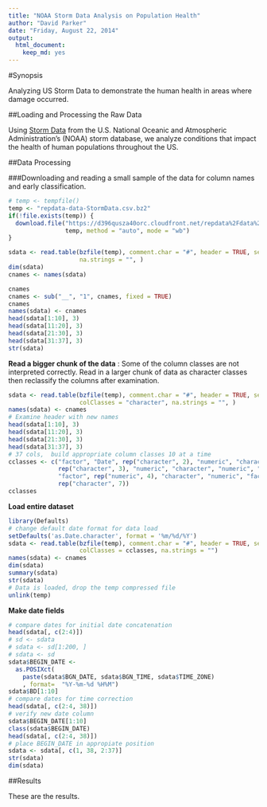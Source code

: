 ```yaml
---
title: "NOAA Storm Data Analysis on Population Health"
author: "David Parker"
date: "Friday, August 22, 2014"
output:
  html_document:
    keep_md: yes
---
```


#Synopsis  

Analyzing US Storm Data to demonstrate the human health in areas where damage occurred.

##Loading and Processing the Raw Data

Using [Storm Data](https://d396qusza40orc.cloudfront.net/repdata%2Fdata%2FStormData.csv.bz2) from the U.S. National Oceanic and Atmospheric Administration’s (NOAA) storm database, we analyze conditions that impact the health of human populations throughout the US.

##Data Processing  

###Downloading and reading a small sample of the data for column names and early classification.  
```r
# temp <- tempfile()
temp <- "repdata-data-StormData.csv.bz2"
if(!file.exists(temp)) {
  download.file("https://d396qusza40orc.cloudfront.net/repdata%2Fdata%2FStormData.csv.bz2", 
                temp, method = "auto", mode = "wb")
}
```

```r
sdata <- read.table(bzfile(temp), comment.char = "#", header = TRUE, sep = ",", nrows = 10, 
                    na.strings = "", )
dim(sdata)
cnames <- names(sdata)

cnames
cnames <- sub("__", "1", cnames, fixed = TRUE)
cnames
names(sdata) <- cnames
head(sdata[1:10], 3)
head(sdata[11:20], 3)
head(sdata[21:30], 3)
head(sdata[31:37], 3)
str(sdata)
```

__Read a bigger chunk of the data__  :
Some of the column classes are not interpreted correctly. Read in a larger chunk of data as character classes then reclassify the columns after examination.  
```r
sdata <- read.table(bzfile(temp), comment.char = "#", header = TRUE, sep = ",", nrows = 1000,
                    colClasses = "character", na.strings = "", )
names(sdata) <- cnames
# Examine header with new names
head(sdata[1:10], 3)
head(sdata[11:20], 3)
head(sdata[21:30], 3)
head(sdata[31:37], 3)
# 37 cols,  build appropriate column classes 10 at a time
cclasses <- c("factor", "Date", rep("character", 2), "numeric", "character", rep("factor", 2), "numeric", "factor", 
              rep("character", 3), "numeric", "character", "numeric", "factor", "character", rep("numeric", 2),
              "factor", rep("numeric", 4), "character", "numeric", "factor",  rep("character", 2),
              rep("character", 7))
cclasses              
```

__Load entire dataset__
```r
library(Defaults)
# change default date format for data load
setDefaults('as.Date.character', format = '%m/%d/%Y')
sdata <- read.table(bzfile(temp), comment.char = "#", header = TRUE, sep = ",",
                    colClasses = cclasses, na.strings = "")
names(sdata) <- cnames
dim(sdata)
summary(sdata)
str(sdata)
# Data is loaded, drop the temp compressed file
unlink(temp)
````

__Make date fields__
```r
# compare dates for initial date concatenation
head(sdata[, c(2:4)])
# sd <- sdata
# sdata <- sd[1:200, ]
# sdata <- sd
sdata$BEGIN_DATE <- 
  as.POSIXct(
    paste(sdata$BGN_DATE, sdata$BGN_TIME, sdata$TIME_ZONE) 
    , format=  "%Y-%m-%d %H%M")
sdata$BD[1:10]
# compare dates for time correction
head(sdata[, c(2:4, 38)])
# verify new date column
sdata$BEGIN_DATE[1:10]
class(sdata$BEGIN_DATE)
head(sdata[, c(2:4, 38)])
# place BEGIN_DATE in appropiate position
sdata <- sdata[, c(1, 38, 2:37)]
str(sdata)
dim(sdata)
```


##Results  

These are the results.